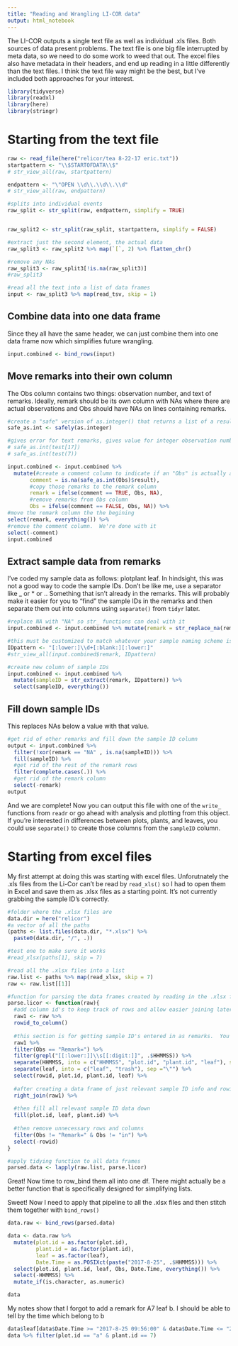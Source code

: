 ```yaml
---
title: "Reading and Wrangling LI-COR data"
output: html_notebook
---
```

The LI-COR outputs a single text file as well as individual .xls files.  Both sources of data present problems.  The text file is one big file interrupted by meta data, so we need to do some work to weed that out.  The excel files also have metadata in their headers, and end up reading in a little differently than the text files.  I think the text file way might be the best, but I've included both approaches for your interest.

```r
library(tidyverse)
library(readxl)
library(here)
library(stringr)
```


# Starting from the text file
```r
raw <- read_file(here("relicor/tea 8-22-17 eric.txt"))
startpattern <- "\\$STARTOFDATA\\$"
# str_view_all(raw, startpattern)

endpattern <- "\"OPEN \\d\\.\\d\\.\\d"
# str_view_all(raw, endpattern)

#splits into individual events
raw_split <- str_split(raw, endpattern, simplify = TRUE)


raw_split2 <- str_split(raw_split, startpattern, simplify = FALSE)

#extract just the second element, the actual data
raw_split3 <- raw_split2 %>% map(`[`, 2) %>% flatten_chr()

#remove any NAs
raw_split3 <- raw_split3[!is.na(raw_split3)]
#raw_split3

#read all the text into a list of data frames
input <- raw_split3 %>% map(read_tsv, skip = 1)
```
## Combine data into one data frame
Since they all have the same header, we can just combine them into one data frame now which simplifies future wrangling.
```r
input.combined <- bind_rows(input)
```

## Move remarks into their own column
The Obs column contains two things: observation number, and text of remarks.  Ideally, remark should be its own column with NAs where there are actual observations and Obs should have NAs on lines containing remarks.
```r
#create a "safe" version of as.integer() that returns a list of a result and error
safe_as.int <- safely(as.integer)

#gives error for text remarks, gives value for integer observation numbers
# safe_as.int(test[17])
# safe_as.int(test(7))

input.combined <- input.combined %>% 
  mutate(#create a comment column to indicate if an "Obs" is actually a remark
       comment = is.na(safe_as.int(Obs)$result), 
       #copy those remarks to the remark column
       remark = ifelse(comment == TRUE, Obs, NA),
       #remove remarks from Obs column
       Obs = ifelse(comment == FALSE, Obs, NA)) %>% 
#move the remark column the the begining
select(remark, everything()) %>% 
#remove the comment column.  We're done with it
select(-comment)
input.combined
```
## Extract sample data from remarks
I've coded my sample data as follows: plotplant leaf.  In hindsight, this was not a good way to code the sample IDs.  Don't be like me, use a separator like _ or * or ..  Something that isn't already in the remarks. This will probably make it easier for you to "find" the sample IDs in the remarks and then separate them out into columns using `separate()` from `tidyr` later.
```r
#replace NA with "NA" so str_ functions can deal with it
input.combined <- input.combined %>% mutate(remark = str_replace_na(remark))

#this must be customized to match whatever your sample naming scheme is.
IDpattern <- "[:lower:]\\d+[:blank:][:lower:]"
#str_view_all(input.combined$remark, IDpattern)

#create new column of sample IDs
input.combined <- input.combined %>%
  mutate(sampleID = str_extract(remark, IDpattern)) %>% 
  select(sampleID, everything())
```

## Fill down sample IDs
This replaces NAs below a value with that value.
```r
#get rid of other remarks and fill down the sample ID column
output <- input.combined %>% 
  filter(!xor(remark == "NA" , is.na(sampleID))) %>%
  fill(sampleID) %>% 
  #get rid of the rest of the remark rows
  filter(complete.cases(.)) %>% 
  #get rid of the remark column
  select(-remark)
output
```
And we are complete!  Now you can output this file with one of the `write_` functions from `readr` or go ahead with analysis and plotting from this object.  If you're interested in differences between plots, plants, and leaves, you could use `separate()` to create those columns from the `sampleID` column.


# Starting from excel files

My first attempt at doing this was starting with excel files.  Unforutnately the .xls files from the Li-Cor can't be read by `read_xls()` so I had to open them in Excel and save them as .xlsx files as a starting point.  It's not currently grabbing the sample ID's correctly.
```r
#folder where the .xlsx files are
data.dir = here("relicor")
#a vector of all the paths
(paths <- list.files(data.dir, "*.xlsx") %>% 
  paste0(data.dir, "/", .))

#test one to make sure it works
#read_xlsx(paths[1], skip = 7)

#read all the .xlsx files into a list
raw.list <- paths %>% map(read_xlsx, skip = 7)
raw <- raw.list[[1]]
```


```r
#function for parsing the data frames created by reading in the .xlsx files  
parse.licor <- function(raw){
  #add column id's to keep track of rows and allow easier joining later
  raw1 <- raw %>% 
  rowid_to_column() 
  
  #this section is for getting sample ID's entered in as remarks.  You'll have to customize based on your system for labeling.
  raw1 %>% 
  filter(Obs == "Remark=") %>% 
  filter(grepl("[[:lower:]]\\s[[:digit:]]", .$HHMMSS)) %>% 
  separate(HHMMSS, into = c("HHMMSS", "plot.id", "plant.id", "leaf"), sep = " ") %>% 
  separate(leaf, into = c("leaf", "trash"), sep ="\"") %>% 
  select(rowid, plot.id, plant.id, leaf) %>% 
  
  #after creating a data frame of just relevant sample ID info and rowid, merge with the original data
  right_join(raw1) %>% 
  
  #then fill all relevant sample ID data down
  fill(plot.id, leaf, plant.id) %>% 
  
  #then remove unnecessary rows and columns
  filter(Obs != "Remark=" & Obs != "in") %>% 
  select(-rowid)
}

#apply tidying function to all data frames
parsed.data <- lapply(raw.list, parse.licor)
```
Great! Now time to row_bind them all into one df.  There might actually be a better function that is specifically designed for simplifying lists.

Sweet!  Now I need to apply that pipeline to all the .xlsx files and then stitch them together with `bind_rows()`

```r
data.raw <- bind_rows(parsed.data)

data <- data.raw %>%
  mutate(plot.id = as.factor(plot.id), 
         plant.id = as.factor(plant.id), 
         leaf = as.factor(leaf), 
         Date.Time = as.POSIXct(paste("2017-8-25", .$HHMMSS))) %>%
  select(plot.id, plant.id, leaf, Obs, Date.Time, everything()) %>% 
  select(-HHMMSS) %>% 
  mutate_if(is.character, as.numeric)

data
```

My notes show that I forgot to add a remark for A7 leaf b.  I should be able to tell by the time which belong to b

```r
data$leaf[data$Date.Time >= "2017-8-25 09:56:00" & data$Date.Time <= "2017-8-25 09:59:00"] <- "b"
data %>% filter(plot.id == "a" & plant.id == 7)
```



